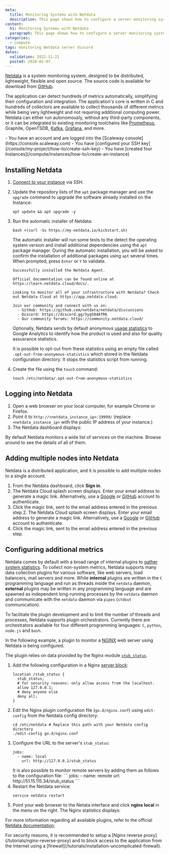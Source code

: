 ```yaml
---
meta:
  title: Monitoring Systems with Netdata
  description: This page shows how to configure a server monitoring system using Netdata
content:
  h1: Monitoring Systems with Netdata
  paragraph: This page shows how to configure a server monitoring system using Netdata
categories:
  - compute
tags: monitoring Netdata server discord
dates:
  validation: 2022-11-21
  posted: 2020-02-07
---
```


[Netdata](https://www.netdata.cloud/) is a system monitoring system, designed to be distributed, lightweight, flexible and open source. The source code is available for download from [GitHub](https://github.com/netdata/netdata).

The application can detect hundreds of metrics automatically, simplifying their configuration and integration. The application's core is written in C and hundreds of collectors are available to collect thousands of different metrics while being very lightweight and not requiring additional computing power. Netdata can either run autonomously, without any third-party components, or it can be integrated to existing monitoring toolchains like [Prometheus](/tutorials/prometheus-monitoring-grafana-dashboard), Graphite, OpenTSDB, [Kafka](/tutorials/configure-apache-kafka/), [Grafana](/tutorials/monitor-k8s-grafana), and more.

<Message type="requirement">
  - You have an account and are logged into the [Scaleway console](https://console.scaleway.com)
  - You have [configured your SSH key](/console/my-project/how-to/create-ssh-key)
  -  You have [created four Instances](/compute/instances/how-to/create-an-instance)
</Message>

## Installing Netdata

1. [Connect to your instance](/compute/instances/how-to/connect-to-instance/) via SSH.
2. Update the repository lists of the `apt` package manager and use the `upgrade` command to upgrade the software already installed on the Instance:
    ```
    apt update && apt upgrade -y
    ```
3. Run the automatic installer of Netdata:
    ```
    bash <(curl -Ss https://my-netdata.io/kickstart.sh)
    ```

    The automatic installer will run some tests to the detect the operating system version and install additional dependencies using the `apt` package manager. During the automatic installation, you will be asked to confirm the installation of additional packages using `apt` several times. When prompted, press `Enter` or `Y` to validate.

    ```
    Successfully installed the Netdata Agent.

    Official documentation can be found online at https://learn.netdata.cloud/docs/.

    Looking to monitor all of your infrastructure with Netdata? Check out Netdata Cloud at https://app.netdata.cloud.

    Join our community and connect with us on:
      - GitHub: https://github.com/netdata/netdata/discussions
      - Discord: https://discord.gg/5ygS846fR6
      - Our community forums: https://community.netdata.cloud/
    ```

    Optionally, Netdata sends by default anonymous [usage statistics](https://github.com/netdata/netdata/blob/master/docs/anonymous-statistics.md) to Google Analytics to identify how the product is used and also for quality assusrance statistics.  

    It is possible to opt-out from these statistics using an empty file called `.opt-out-from-anonymous-statistics` which stored in the Netdata configuration directory. It stops the statistics script from running. 
4. Create the file using the `touch` command:
    ```
    touch /etc/netdata/.opt-out-from-anonymous-statistics
    ```

## Logging into Netdata

1. Open a web browser on your local computer, for example Chrome or Firefox.
2. Point it to `http://<netdata_instance_ip>:19999/` (replace `<netdata_instance_ip>` with the public IP address of your instance.)
3. The Netdata dashboard displays:
    <Lightbox src="scaleway-netdata-dashboard.webp" alt="" />

By default Netdata monitors a wide list of services on the machine. Browse around to see the details of all of them.

## Adding multiple nodes into Netdata

Netdata is a distributed application, and it is possible to add multiple nodes to a single account.

1. From the Netdata dashboard, click **Sign in**.
2. The Netdata Cloud splash screen displays. Enter your email address to generate a magic link. Alternatively, use a [Google](https://account.google.com/) or [GitHub](https://www.github.com/) account to authenticate.
3. Click the magic link, sent to the email address entered in the previous step.2. The Netdata Cloud splash screen displays. Enter your email address to generate a magic link. Alternatively, use a [Google](https://account.google.com/) or [GitHub](https://www.github.com/) account to authenticate.
3. Click the magic link, sent to the email address entered in the previous step.

## Configuring additional metrics

Netdata comes by default with a broad range of internal plugins to [gather system statistics](https://docs.netdata.cloud/collectors/). To collect non-system metrics, Netdata supports many data collection plugins for various software, like web servers, load balancers, mail servers and more. While **internal** plugins are written in the `C` programming language and run as threads inside the `netdata` daemon, **external** plugins may be written in any programming language and are spawned as independent long-running processes by the `netdata` daemon and communicate with the `netdata` daemon via `pipes` (`stdout` communication).

To facilitate the plugin development and to limit the number of threads and processes, Netdata supports plugin orchestrators. Currently there are orchestrators available for four different programming languages: `C`, `python`, `node.js` and `bash`.

In the following example, a plugin to monitor a [NGINX](https://www.nginx.org) web server using Netdata is being configured.

The plugin relies on data provided by the Nginx module [`stub_status`](http://nginx.org/en/docs/http/ngx_http_stub_status_module.html). 

1. Add the following configuration in a Nginx [server block](/tutorials/installation-lemp-ubuntu-bionic#configuring-a-nginx-server-block):
    ```
    location /stub_status {
      stub_status;
      # for security reasons: only allow access from the localhost.
      allow 127.0.0.1;
      # deny anyone else
      deny all;
    }
    ```
2. Edit the Nginx plugin configuration file (`go.d/nginx.conf`) using `edit-config` from the Netdata config directory:
    ```
    cd /etc/netdata # Replace this path with your Netdata config directory
    ./edit-config go.d/nginx.conf
    ```
3. Configure the URL to the server's `stub_status`:
    ```
    jobs:
      - name: local
        url: http://127.0.0.1/stub_status
    ```
    <Message type="tip">
      It is also possible to monitor remote servers by adding them as follows to the configuration file: 
      ```
      jobs:
        - name: remote
          url: http://51.15.115.34/stub_status
      ```
    </Message>
4. Restart the Netdata service:
    ```
    service netdata restart
    ```
5. Point your web browser to the Netata interface and click **nginx local** in the menu on the right. The Nginx statistics displays:
    <Lightbox src="scaleway-nginx-stats.webp" alt="" />

For more information regarding all available plugins, refer to the official [Netdata documentation](https://learn.netdata.cloud/docs/agent/collectors/).

<Message type="note">
  For security reasons, it is recommended to setup a [Nginx reverse proxy](/tutorials/nginx-reverse-proxy) and to block access to the application from the Internet using a [firewall](/tutorials/installation-uncomplicated-firewall).
</Message>
